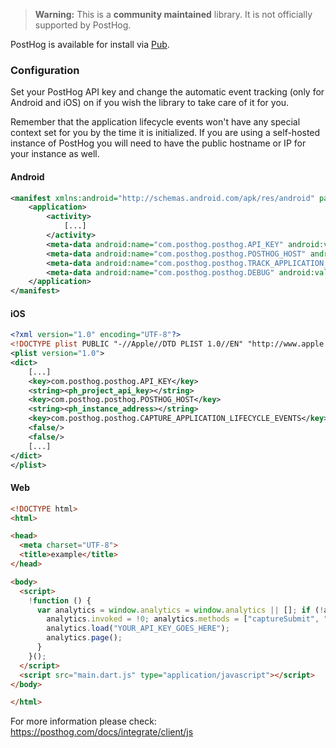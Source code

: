 > **Warning:** This is a <b>community maintained</b> library. It is not officially supported by PostHog.

PostHog is available for install via [Pub](https://pub.dev/packages/posthog_flutter).

### Configuration

Set your PostHog API key and change the automatic event tracking (only for Android and iOS) on if you wish the library to take care of it for you.

Remember that the application lifecycle events won't have any special context set for you by the time it is initialized. If you are using a self-hosted instance of PostHog you will need to have the public hostname or IP for your instance as well.

#### Android

```xml file=AndroidManifest.xml
<manifest xmlns:android="http://schemas.android.com/apk/res/android" package="com.posthog.posthog_flutter_example">
    <application>
        <activity>
            [...]
        </activity>
        <meta-data android:name="com.posthog.posthog.API_KEY" android:value="<ph_project_api_key>" />
        <meta-data android:name="com.posthog.posthog.POSTHOG_HOST" android:value="<ph_instance_address>" />
        <meta-data android:name="com.posthog.posthog.TRACK_APPLICATION_LIFECYCLE_EVENTS" android:value="false" />
        <meta-data android:name="com.posthog.posthog.DEBUG" android:value="false" />
    </application>
</manifest>
```

#### iOS

```xml file=Info.plist
<?xml version="1.0" encoding="UTF-8"?>
<!DOCTYPE plist PUBLIC "-//Apple//DTD PLIST 1.0//EN" "http://www.apple.com/DTDs/PropertyList-1.0.dtd">
<plist version="1.0">
<dict>
	[...]
	<key>com.posthog.posthog.API_KEY</key>
	<string><ph_project_api_key></string>
	<key>com.posthog.posthog.POSTHOG_HOST</key>
	<string><ph_instance_address></string>
	<key>com.posthog.posthog.CAPTURE_APPLICATION_LIFECYCLE_EVENTS</key>
	<false/>
	<false/>
	[...]
</dict>
</plist>
```

#### Web

```html
<!DOCTYPE html>
<html>

<head>
  <meta charset="UTF-8">
  <title>example</title>
</head>

<body>
  <script>
    !function () {
      var analytics = window.analytics = window.analytics || []; if (!analytics.initialize) if (analytics.invoked) window.console && console.error && console.error("PostHog snippet included twice."); else {
        analytics.invoked = !0; analytics.methods = ["captureSubmit", "captureClick", "captureLink", "captureForm", "pageview", "identify", "reset", "group", "capture", "ready", "alias", "debug", "page", "once", "off", "on"]; analytics.factory = function (t) { return function () { var e = Array.prototype.slice.call(arguments); e.unshift(t); analytics.push(e); return analytics } }; for (var t = 0; t < analytics.methods.length; t++) { var e = analytics.methods[t]; analytics[e] = analytics.factory(e) } analytics.load = function (t, e) { var n = document.createElement("script"); n.type = "text/javascript"; n.async = !0; n.src = "https://cdn.posthog.com/analytics.js/v1/" + t + "/analytics.min.js"; var a = document.getElementsByTagName("script")[0]; a.parentNode.insertBefore(n, a); analytics._loadOptions = e }; analytics.SNIPPET_VERSION = "4.1.0";
        analytics.load("YOUR_API_KEY_GOES_HERE");
        analytics.page();
      }
    }();
  </script>
  <script src="main.dart.js" type="application/javascript"></script>
</body>

</html>
```

For more information please check: https://posthog.com/docs/integrate/client/js
